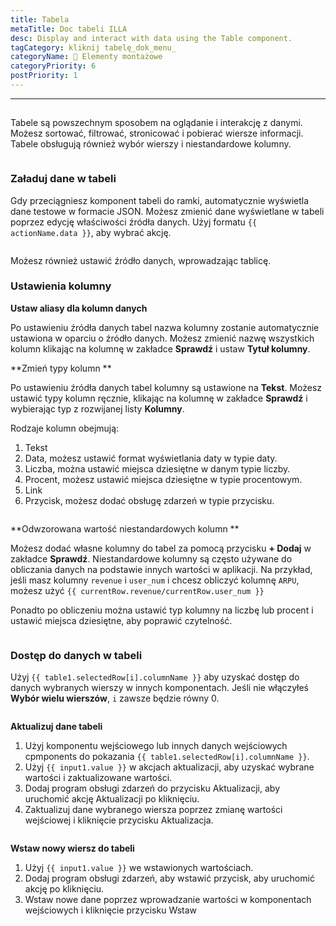 ```yaml
---
title: Tabela
metaTitle: Doc tabeli ILLA
desc: Display and interact with data using the Table component.
tagCategory: kliknij tabelę_dok_menu_
categoryName: 🧬 Elementy montażowe
categoryPriority: 6
postPriority: 1
---
```


* * *

## <h2 hidden>Table</h2>

Tabele są powszechnym sposobem na oglądanie i interakcję z danymi. Możesz sortować, filtrować, stronicować i pobierać wiersze informacji. Tabele obsługują również wybór wierszy i niestandardowe kolumny.

<img
  src='https://cdn.illacloud.com/official-website/img/docs/assemble/table.png'
  alt=""
/>

### Załaduj dane w tabeli

Gdy przeciągniesz komponent tabeli do ramki, automatycznie wyświetla dane testowe w formacie JSON. Możesz zmienić dane wyświetlane w tabeli poprzez edycję właściwości źródła danych. Użyj formatu `{{ actionName.data }}`, aby wybrać akcję.

<img
  src='https://cdn.illacloud.com/official-website/img/docs/assemble/table1.png'
  alt=""
/>

Możesz również ustawić źródło danych, wprowadzając tablicę.

### Ustawienia kolumny

**Ustaw aliasy dla kolumn danych**

Po ustawieniu źródła danych tabel nazwa kolumny zostanie automatycznie ustawiona w oparciu o źródło danych. Możesz zmienić nazwę wszystkich kolumn klikając na kolumnę w zakładce **Sprawdź** i ustaw **Tytuł kolumny**.

**Zmień typy kolumn **

Po ustawieniu źródła danych tabel kolumny są ustawione na **Tekst**. Możesz ustawić typy kolumn ręcznie, klikając na kolumnę w zakładce **Sprawdź** i wybierając typ z rozwijanej listy **Kolumny**.

Rodzaje kolumn obejmują:

1.  Tekst
2.  Data, możesz ustawić format wyświetlania daty w typie daty.
3.  Liczba, można ustawić miejsca dziesiętne w danym typie liczby.
4.  Procent, możesz ustawić miejsca dziesiętne w typie procentowym.
5.  Link
6.  Przycisk, możesz dodać obsługę zdarzeń w typie przycisku.

<img
  src='https://cdn.illacloud.com/official-website/img/docs/assemble/table2.png'
  alt=""
/>

**Odwzorowana wartość niestandardowych kolumn **

Możesz dodać własne kolumny do tabel za pomocą przycisku **+ Dodaj** w zakładce **Sprawdź**. Niestandardowe kolumny są często używane do obliczania danych na podstawie innych wartości w aplikacji. Na przykład, jeśli masz kolumny `revenue` i `user_num` i chcesz obliczyć kolumnę `ARPU`, możesz użyć `{{ currentRow.revenue/currentRow.user_num }}`

Ponadto po obliczeniu można ustawić typ kolumny na liczbę lub procent i ustawić miejsca dziesiętne, aby poprawić czytelność.

<img
  src='https://cdn.illacloud.com/official-website/img/docs/assemble/table3.png'
  alt=""
/>

### Dostęp do danych w tabeli

Użyj `{{ table1.selectedRow[i].columnName }}` aby uzyskać dostęp do danych wybranych wierszy w innych komponentach. Jeśli nie włączyłeś **Wybór wielu wierszów**, `i` zawsze będzie równy 0.

<img
  src='https://cdn.illacloud.com/official-website/img/docs/assemble/table4.png'
  alt=""
/>

**Aktualizuj dane tabeli**

1.  Użyj komponentu wejściowego lub innych danych wejściowych cpmponents do pokazania `{{ table1.selectedRow[i].columnName }}`.
2.  Użyj `{{ input1.value }}` w akcjach aktualizacji, aby uzyskać wybrane wartości i zaktualizowane wartości.
3.  Dodaj program obsługi zdarzeń do przycisku Aktualizacji, aby uruchomić akcję Aktualizacji po kliknięciu.
4.  Zaktualizuj dane wybranego wiersza poprzez zmianę wartości wejściowej i kliknięcie przycisku Aktualizacja.

<img
  src='https://cdn.illacloud.com/official-website/img/docs/assemble/table5.png'
  alt=""
/>

**Wstaw nowy wiersz do tabeli**

1.  Użyj `{{ input1.value }}` we wstawionych wartościach.
2.  Dodaj program obsługi zdarzeń, aby wstawić przycisk, aby uruchomić akcję po kliknięciu.
3.  Wstaw nowe dane poprzez wprowadzanie wartości w komponentach wejściowych i kliknięcie przycisku Wstaw

<img
  src='https://cdn.illacloud.com/official-website/img/docs/assemble/table6.png'
  alt=""
/>
